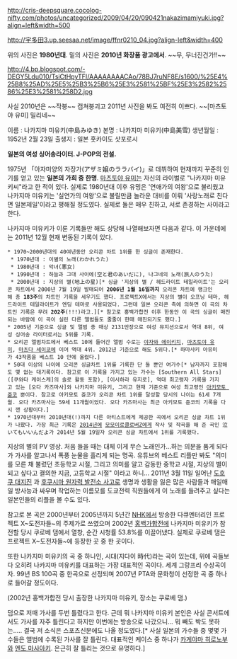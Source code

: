 http://cris-deepsquare.cocolog-nifty.com/photos/uncategorized/2009/04/20/090421nakazimamiyuki.jpg?align=left&width=500

http://宇多田3.up.seesaa.net/image/ffnr0210_04.jpg?align-left&width=400

위의 사진은 '''1980년대'''. 밑의 사진은 '''2010년 화장품 광고에서'''. ~~무, 무너진건가!!~~

http://4.bp.blogspot.com/-DEGY5Ldu010/TsiCtHpyTFI/AAAAAAAACAo/78BJ7ruNF8E/s1600/%25E4%25B8%25AD%25E5%25B3%25B6%25E3%2581%25BF%25E3%2582%2586%25E3%2581%258D2.jpg

사실 2010년은 ~~작붕~~ 캡쳐붕괴고 2011년 사진을 봐도 여전히 이쁘다. ~~[마츠토야 유미] 밀리네~~

이름 : 나카지마 미유키(中島みゆき)
본명 : 나카지마 미유키(中島美雪)
생년월일 : 1952년 2월 23일
출생지 : 일본 홋카이도 삿포로시


'''일본의 여성 싱어송라이터. J-POP의 전설.'''

1975년 「아자미양의 자장가(アザミ嬢のララバイ)」로 데뷔하여 현재까지 꾸준히 인기를 얻고 있는 '''일본의 가희 중 한명'''. [[마츠토야 유미]]는 자신의 라이벌로 "나카지마 미유키씨"라고 한 적이 있다. 실제로 1980년대 이후 유밍은 '연애가의 여왕'으로 불리웠고 나카지마 미유키는 '실연가의 여왕'으로 불릴만큼 놀라운 대비를 이뤄 '사랑노래로 친다면 일본제일'이라고 평해질 정도였다. 실제로 둘은 매우 친하고, 서로 존경하는 사이라고 한다.

나카지마 미유키가 이룬 기록들만 해도 상당해 나열해보자면 다음과 같다. 이 가운데에는 2011년 12월 현재 변동된 기록이 있다.

 * 1970~2000년대의 40여년동안 오리콘 차트 1위를 한 싱글이 존재한다.
  * 1970년대 : 이별의 노래(わかれうた)
  * 1980년대 : 악녀(悪女)
  * 1990년대 : 하늘과 그대 사이에(空と君のあいだに), 나그네의 노래(旅人のうた)
  * 2000년대 : 지상의 별(地上の星)[* 싱글 '지상의 별 / 헤드라이트 테일라이트'는 오리콘 차트에서 2000년 7월 19일 발매되어 '''2006년 1월 16일까지''' 오리콘 차트에 랭크인해 총 '''183주'''의 차트인 기록을 세우기도 했다. 프로젝트X에서는 지상의 별이 오프닝 테마, 헤드라이트 테일라이트가 엔딩 테마로 사용되었다. 그런데 일본 오리콘 측에 의하면 이 곡의 차트인 기록은 무려 '''202주'''(!!!)라고.][* 참고로 홍백가합전 이후 한동안 이 곡의 싱글이 매진되는 바람에 이 곡이 실린 다른 앨범들도 줄줄이 한때 매진되기도 했다.]
 * 2005년 기준으로 싱글 및 앨범 총 매상 2131만장으로 여성 뮤지션으로서 역대 8위, 여성 싱어송 라이터로서는 5위를 기록.
 * 오리콘 앨범차트에서 베스트 10에 들어간 앨범 수로는 [[야자와 에이키치]], [[마츠토야 유미]], [[마츠다 세이코]]에 이어 역대 4위. 2012년 기준으로 해도 5위다.[* 하마사키 아유미가 43작품을 베스트 10 안에 올렸다.]
 * 50대 이상의 나이에 오리콘 싱글차트 1위를 기록한 단 둘 뿐인 여가수[* 남자까지 포함해도 몇 없는 대기록이다. 참고로 이 기록을 가지고 있는 가수는 [Southern All Stars]([쿠와타 케이스케]의 솔로 활동 포함), [이시하라 유지로], 역대 최고령자 기록을 가지고 있는 [오다 카즈마사]와 나카지마 미유키, 그리고 현재 기준으로 여성 최고령인 [[아키모토 쥰코]] 뿐이다. 참고로 아키모토 쥰코가 오리콘 차트 1위를 달성할 당시의 나이는 61세 7개월. 오다 카즈마사는 59세 11개월이었다. 오다 카즈마사는 최근 아키모토 쥰코의 기록을 다시 깬 상황이다.]
 * 1970년대부터 2010년대(!)까지 다른 아티스트에게 제공한 곡에서 오리콘 싱글 차트 1위가 나왔다. 가장 최근 기록은 [[2014년]]에 [[모모이로클로버Z]]에게 작사 및 작곡을 해 준 곡인 泣いてもいいんだよ가 2014년 5월 19일자 오리콘 싱글 차트에서 1위를 기록했다.

{{{#!html
<object style="height: 365px; width: 600px"><param name="movie" value="http://www.youtube.com/v/v2SlpjCz7uE?version=3"><param name="allowFullScreen" value="true"><param name="allowScriptAccess" value="always"><embed src="http://www.youtube.com/v/v2SlpjCz7uE?version=3" type="application/x-shockwave-flash" allowfullscreen="true" allowScriptAccess="always" width="600" height="365"></object>}}}

지상의 별의 PV 영상. 처음 들을 때는 대체 이게 무슨 노래인가...하는 의문을 품게 되다가 가사를 알고나서 폭풍 눈물을 흘리게 되는 명곡. 유튜브의 베스트 리플만 봐도 "의미를 모른 채 불렀던 초등학교 시절, 그리고 의미를 알고 감동한 중학교 시절, 지상의 별이 되고 싶다고 결의한 지금, 고등학교 시절" 이라고 하니... 2011년 3월 11일 일어난 [[도호쿠 대지진]] 과 [[후쿠시마 원자력 발전소 사고]]로 생명과 생활을 잃은 많은 사람들과 매일매일 방사능과 싸우며 작업하는 이름모를 도쿄전력 직원들에게 이 노래를 들려주고 싶다는 일본인들의 리플을 볼 수도 있다.

참고로 본 곡은 2000년부터 2005년까지 5년간 [[NHK]]에서 방송한 다큐멘터리인 프로젝트 X~도전자들~의 주제가로 쓰였으며 2002년 [[홍백가합전]]에 나카지마 미유키가 참전할 당시 쿠로베 댐에서 열창, 순간 시청률 53.8%를 이끌어냈다. 실제로 쿠로베 댐은 프로젝트 X~도전자들~에 등장한 곳 중 한 곳이다.

또한 나카지마 미유키의 곡 중 하나인, 시대(지다이 時代)라는 곡이 있는데, 위에 곡들보다 오히려 나카지마 미유키를 대표하는 가장 대표적인 곡이다. 세계 그랑프리 수상곡이자. 99년 BS 100곡 중 한곡으로 선정되며 2007년 PTA와 문화청이 선정한 곡 중 하나로 들어갈 정도이다.

{{{#!html
<iframe width="420" height="315" src="http://serviceapi.nmv.naver.com/flash/convertIframeTag.nhn?vid=1B2C243E590782542BF101D2991DD77D6E08&outKey=V123ad00e730010577fda4f3d181e67d1bf1e0d2be07219acc0034f3d181e67d1bf1e" frameborder="0" allowfullscreen></iframe>}}}


{{{#!html
<iframe width="420" height="315" src="http://www.youtube.com/embed/Unu5WBFLnK0" frameborder="0" allowfullscreen></iframe>}}}

(2002년 홍백가합전 당시 출장한 나카지마 미유키, 장소는 쿠로베 댐.)

덤으로 저때 가사를 두번 틀렸다고 한다. 근데 뭐 나카지마 미유키 본인은 사실 콘서트에서도 가사를 자주 틀린다고 하지만 이번에는 방송으로 나갔으니... 뭐 빼도 박도 못하는..... 결국 저 소식은 스포츠신문에도 나올 정도였다.[* 사실 일본의 가수들 중 몇몇 가수들은 앨범에 수록된 가사를 잘 틀린다. 대표적인 케이스 중 하나가 [[카게야마 히로노부]]와 [[엔도 마사아키]]. 은근히 잘 틀리는 것으로 유명하다.]
